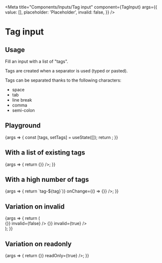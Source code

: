 
<Meta
  title="Components/Inputs/Tag input"
  component={TagInput}
  args={{
    value: [],
    placeholder: 'Placeholder',
    invalid: false,
  }}
/>

# Tag input

## Usage

Fill an input with a list of "tags".

Tags are created when a separator is used (typed or pasted).

Tags can be separated thanks to the following characters:

- space
- tab
- line break
- comma
- semi-colon

## Playground

<Canvas>
  <Story name="Standard">
    {args => {
      const [tags, setTags] = useState([]);
      return <TagInput {...args} value={tags} onChange={setTags} onSubmit={action('submit')} />;
    }}
  </Story>
</Canvas>

<ArgsTable story="Standard" />

## With a list of existing tags

<Canvas>
  <Story name="Existing value">
    {args => {
      return <TagInput value={['batman', 'superman', 'catwoman', 'joker']} onChange={() => {}} />;
    }}
  </Story>
</Canvas>

## With a high number of tags

<Canvas>
  <Story name="With a high number of tags">
    {args => {
      return <TagInput value={Array.from(Array(30).keys()).map(tag => `tag-${tag}`)} onChange={() => {}} />;
    }}
  </Story>
</Canvas>

## Variation on invalid

<Canvas>
  <Story name="Variation on invalid">
    {args => {
      return (
        <Section>
          <TagInput value={[]} onChange={() => {}} invalid={false} />
          <TagInput value={[]} onChange={() => {}} invalid={true} />
        </Section>
      );
    }}
  </Story>
</Canvas>

## Variation on readonly

<Canvas>
  <Story name="Variation on readonly">
    {args => {
      return <TagInput value={['gucci', 'dior']} onChange={() => {}} readOnly={true} />;
    }}
  </Story>
</Canvas>
